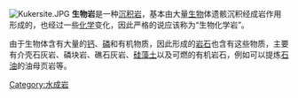 {{Unreferenced|time=2022-06-11T07:10:08+00:00}}
[[File:Kukersite.JPG|right]]
'''生物岩'''是一种[[沉积岩|沉积岩]]，基本由大量[[生物|生物]]体遗骸沉积经成岩作用形成的，也经过一些[[化学|化学]]变化，因此严格的说应该称为“生物化学岩”。

由于生物体含有大量的[[钙|钙]]、[[磷|磷]]和有机物质，因此形成的[[岩石|岩石]]也含有这些物质，主要有介壳石灰岩、磷块岩、礁石灰岩、[[硅藻土|硅藻土]]以及可燃的有机岩石，例如可以提炼[[石油|石油]]的油母页岩等。

{{岩石小作品}}
[[Category:水成岩|Category:水成岩]]